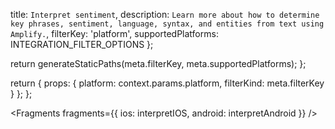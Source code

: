   title: `Interpret sentiment`,
  description: `Learn more about how to determine key phrases, sentiment, language, syntax, and entities from text using Amplify.`,
  filterKey: 'platform',
  supportedPlatforms: INTEGRATION_FILTER_OPTIONS
};



  return generateStaticPaths(meta.filterKey, meta.supportedPlatforms);
};

  return {
    props: {
      platform: context.params.platform,
      filterKind: meta.filterKey
    }
  };
};


<Fragments fragments={{ ios: interpretIOS, android: interpretAndroid }} />
